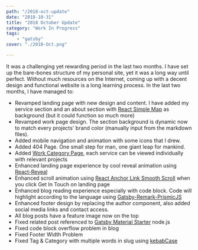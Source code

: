 ```yaml
---
path: "/2018-oct-update"
date: "2018-10-31"
title: "2018 October Update"
category: "Work In Progress"
tags: 
    - "gatsby"
cover: "./2018-Oct.png"

---
```


It was a challenging yet rewarding period in the last two months. I have set up the bare-bones structure of my personal site, yet it was a long way until perfect. Without much resources on the Internet, coming up with a decent design and functional website is a long learning process. In the last two months, I have managed to: 

- Revamped landing page with new design and content. I have added my service section and an about section with [React Simple Map](http://react-simple-maps.io) as background (but it could function so much more)
- Revamped work page design. The section background is dynamic now to match every projects' brand color (manually input from the markdown files).
- Added mobile navigation and animation with some icons that I drew.
- Added 404 Page. One small step for man, one giant leap for mankind.
- Added [Work Category Page](http://localhost:8000/categories/ui-ux-design), each service can be viewed individually with relevant projects
- Enhanced landing page experience by cool reveal animation using [React-Reveal](https://www.react-reveal.com/)
- Enhanced scroll animation using [React Anchor Link Smooth Scroll](https://github.com/mauricevancooten/react-anchor-link-smooth-scroll) when you click Get In Touch on landing page
- Enhanced blog reading experience especially with code block. Code will highlight according to the language using [Gatsby-Remark-PrismicJS](https://www.gatsbyjs.org/packages/gatsby-remark-prismjs/)
- Enhanced footer design by replacing the author component, also added social media links and contact access.
- All blog posts have a feature image now on the top
- Fixed related post referenced to [Gatsby Material Starter](https://github.com/Vagr9K/gatsby-material-starter/blob/master/gatsby-node.js) node.js
- Fixed code block overflow problem in blog
- Fixed Footer Width Problem
- Fixed Tag & Category with multiple words in slug using [kebabCase](https://lodash.com/docs#kebabCase)